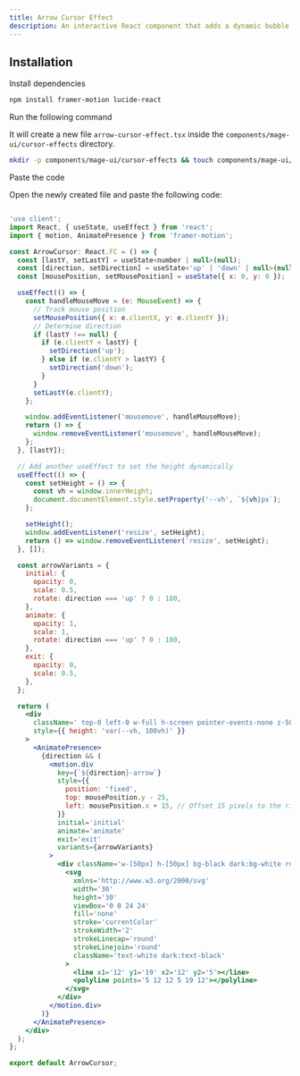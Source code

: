 ```yaml
---
title: Arrow Cursor Effect
description: An interactive React component that adds a dynamic bubble effect, visually tracking cursor movement in real time.
---
```


<ComponentPreview name="cursor-effects-arrow-cursor-effect--docs" />

## Installation

<Steps>
<Step>Install dependencies</Step>

```bash
npm install framer-motion lucide-react
```


<Step>Run the following command</Step>

It will create a new file `arrow-cursor-effect.tsx` inside the `components/mage-ui/cursor-effects` directory.

```bash 
mkdir -p components/mage-ui/cursor-effects && touch components/mage-ui/cursor-effects/arrow-cursor-effect.tsx
```

<Step>Paste the code</Step> 

Open the newly created file and paste the following code:

```jsx 

'use client';
import React, { useState, useEffect } from 'react';
import { motion, AnimatePresence } from 'framer-motion';

const ArrowCursor: React.FC = () => {
  const [lastY, setLastY] = useState<number | null>(null);
  const [direction, setDirection] = useState<'up' | 'down' | null>(null);
  const [mousePosition, setMousePosition] = useState({ x: 0, y: 0 });

  useEffect(() => {
    const handleMouseMove = (e: MouseEvent) => {
      // Track mouse position
      setMousePosition({ x: e.clientX, y: e.clientY });
      // Determine direction
      if (lastY !== null) {
        if (e.clientY < lastY) {
          setDirection('up');
        } else if (e.clientY > lastY) {
          setDirection('down');
        }
      }
      setLastY(e.clientY);
    };

    window.addEventListener('mousemove', handleMouseMove);
    return () => {
      window.removeEventListener('mousemove', handleMouseMove);
    };
  }, [lastY]);

  // Add another useEffect to set the height dynamically
  useEffect(() => {
    const setHeight = () => {
      const vh = window.innerHeight;
      document.documentElement.style.setProperty('--vh', `${vh}px`);
    };

    setHeight();
    window.addEventListener('resize', setHeight);
    return () => window.removeEventListener('resize', setHeight);
  }, []);

  const arrowVariants = {
    initial: {
      opacity: 0,
      scale: 0.5,
      rotate: direction === 'up' ? 0 : 180,
    },
    animate: {
      opacity: 1,
      scale: 1,
      rotate: direction === 'up' ? 0 : 180,
    },
    exit: {
      opacity: 0,
      scale: 0.5,
    },
  };

  return (
    <div
      className=' top-0 left-0 w-full h-screen pointer-events-none z-50'
      style={{ height: 'var(--vh, 100vh)' }}
    >
      <AnimatePresence>
        {direction && (
          <motion.div
            key={`${direction}-arrow`}
            style={{
              position: 'fixed',
              top: mousePosition.y - 25,
              left: mousePosition.x + 15, // Offset 15 pixels to the right
            }}
            initial='initial'
            animate='animate'
            exit='exit'
            variants={arrowVariants}
          >
            <div className='w-[50px] h-[50px] bg-black dark:bg-white rounded-full flex items-center justify-center'>
              <svg
                xmlns='http://www.w3.org/2000/svg'
                width='30'
                height='30'
                viewBox='0 0 24 24'
                fill='none'
                stroke='currentColor'
                strokeWidth='2'
                strokeLinecap='round'
                strokeLinejoin='round'
                className='text-white dark:text-black'
              >
                <line x1='12' y1='19' x2='12' y2='5'></line>
                <polyline points='5 12 12 5 19 12'></polyline>
              </svg>
            </div>
          </motion.div>
        )}
      </AnimatePresence>
    </div>
  );
};

export default ArrowCursor;

```
</Steps>


